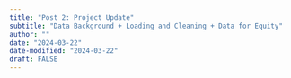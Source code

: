 ```yaml
---
title: "Post 2: Project Update"
subtitle: "Data Background + Loading and Cleaning + Data for Equity"
author: ""
date: "2024-03-22"
date-modified: "2024-03-22"
draft: FALSE
---
```


